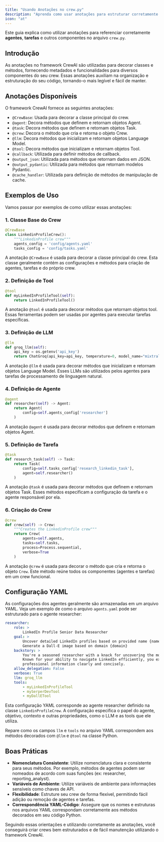 ```yaml
---
title: "Usando Anotações no crew.py"
description: "Aprenda como usar anotações para estruturar corretamente agentes, tarefas e componentes no CrewAI"
icon: "at"
---
```


Este guia explica como utilizar anotações para referenciar corretamente **agentes**, **tarefas** e outros componentes no arquivo `crew.py`.

## Introdução

As anotações no framework CrewAI são utilizadas para decorar classes e métodos, fornecendo metadados e funcionalidades para diversos componentes do seu crew. Essas anotações auxiliam na organização e estruturação do seu código, tornando-o mais legível e fácil de manter.

## Anotações Disponíveis

O framework CrewAI fornece as seguintes anotações:

- `@CrewBase`: Usada para decorar a classe principal do crew.
- `@agent`: Decora métodos que definem e retornam objetos Agent.
- `@task`: Decora métodos que definem e retornam objetos Task.
- `@crew`: Decora o método que cria e retorna o objeto Crew.
- `@llm`: Decora métodos que inicializam e retornam objetos Language Model.
- `@tool`: Decora métodos que inicializam e retornam objetos Tool.
- `@callback`: Utilizada para definir métodos de callback.
- `@output_json`: Utilizada para métodos que retornam dados em JSON.
- `@output_pydantic`: Utilizada para métodos que retornam modelos Pydantic.
- `@cache_handler`: Utilizada para definição de métodos de manipulação de cache.

## Exemplos de Uso

Vamos passar por exemplos de como utilizar essas anotações:

### 1. Classe Base do Crew

```python
@CrewBase
class LinkedinProfileCrew():
    """LinkedinProfile crew"""
    agents_config = 'config/agents.yaml'
    tasks_config = 'config/tasks.yaml'
```

A anotação `@CrewBase` é usada para decorar a classe principal do crew. Esta classe geralmente contém as configurações e métodos para criação de agentes, tarefas e do próprio crew.

### 2. Definição de Tool

```python
@tool
def myLinkedInProfileTool(self):
    return LinkedInProfileTool()
```

A anotação `@tool` é usada para decorar métodos que retornam objetos tool. Essas ferramentas podem ser usadas por agentes para executar tarefas específicas.

### 3. Definição de LLM

```python
@llm
def groq_llm(self):
    api_key = os.getenv('api_key')
    return ChatGroq(api_key=api_key, temperature=0, model_name="mixtral-8x7b-32768")
```

A anotação `@llm` é usada para decorar métodos que inicializam e retornam objetos Language Model. Esses LLMs são utilizados pelos agentes para tarefas de processamento de linguagem natural.

### 4. Definição de Agente

```python
@agent
def researcher(self) -> Agent:
    return Agent(
        config=self.agents_config['researcher']
    )
```

A anotação `@agent` é usada para decorar métodos que definem e retornam objetos Agent.

### 5. Definição de Tarefa

```python
@task
def research_task(self) -> Task:
    return Task(
        config=self.tasks_config['research_linkedin_task'],
        agent=self.researcher()
    )
```

A anotação `@task` é usada para decorar métodos que definem e retornam objetos Task. Esses métodos especificam a configuração da tarefa e o agente responsável por ela.

### 6. Criação do Crew

```python
@crew
def crew(self) -> Crew:
    """Creates the LinkedinProfile crew"""
    return Crew(
        agents=self.agents,
        tasks=self.tasks,
        process=Process.sequential,
        verbose=True
    )
``` 

A anotação `@crew` é usada para decorar o método que cria e retorna o objeto `Crew`. Este método reúne todos os componentes (agentes e tarefas) em um crew funcional.

## Configuração YAML

As configurações dos agentes geralmente são armazenadas em um arquivo YAML. Veja um exemplo de como o arquivo `agents.yaml` pode ser estruturado para o agente researcher:

```yaml
researcher:
    role: >
        LinkedIn Profile Senior Data Researcher
    goal: >
        Uncover detailed LinkedIn profiles based on provided name {name} and domain {domain}
        Generate a Dall-E image based on domain {domain}
    backstory: >
        You're a seasoned researcher with a knack for uncovering the most relevant LinkedIn profiles.
        Known for your ability to navigate LinkedIn efficiently, you excel at gathering and presenting
        professional information clearly and concisely.
    allow_delegation: False
    verbose: True
    llm: groq_llm
    tools:
        - myLinkedInProfileTool
        - mySerperDevTool
        - myDallETool
```

Esta configuração YAML corresponde ao agente researcher definido na classe `LinkedinProfileCrew`. A configuração especifica o papel do agente, objetivo, contexto e outras propriedades, como o LLM e as tools que ele utiliza.

Repare como os campos `llm` e `tools` no arquivo YAML correspondem aos métodos decorados com `@llm` e `@tool` na classe Python.

## Boas Práticas

- **Nomenclatura Consistente**: Utilize nomenclatura clara e consistente para seus métodos. Por exemplo, métodos de agentes podem ser nomeados de acordo com suas funções (ex: researcher, reporting_analyst).
- **Variáveis de Ambiente**: Utilize variáveis de ambiente para informações sensíveis como chaves de API.
- **Flexibilidade**: Estruture seu crew de forma flexível, permitindo fácil adição ou remoção de agentes e tarefas.
- **Correspondência YAML-Código**: Assegure que os nomes e estruturas nos arquivos YAML correspondam corretamente aos métodos decorados em seu código Python.

Seguindo essas orientações e utilizando corretamente as anotações, você conseguirá criar crews bem estruturados e de fácil manutenção utilizando o framework CrewAI.